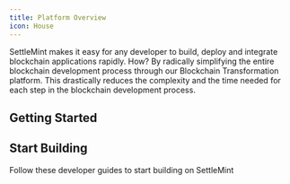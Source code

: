 ```yaml
---
title: Platform Overview
icon: House
---
```


SettleMint makes it easy for any developer to build, deploy and integrate blockchain applications rapidly. How? By radically simplifying the entire blockchain development process through our Blockchain Transformation platform. This drastically reduces the complexity and the time needed for each step in the blockchain development process.

## Getting Started

<Cards>
  <Card
    title="SettleMint Components"
    description="Learn about the services and tools you can can use on SettleMint"
    href="/docs/about-settlemint/components/"
  />
  <Card
    title="Supported Blockchains"
    description="Learn about the supported blockchains that you can use"
    href="/docs/about-settlemint/supported-blockchains/"
  />
  <Card
    title="Create an Application"
    description="Create Your First Application using SettleMint on a Managed Cloud"
    href="/docs/using-platform/create-an-application/"
  />
  <Card
    title="Install On-Premise"
    description="Learn about the supported blockchains that you can use"
    href="/docs/launch-platform/self-hosted/installing-on-an-existing-cluster/introduction/"
  />
</Cards>

## Start Building

Follow these developer guides to start building on SettleMint

<Cards>
  <Card
    title="Hello World Application"
    description="Create Your First Application using SettleMint on a Managed Cloud"
    href="/docs/using-platform/create-an-application/"
  />
  <Card
    title="Connect Frontend - NextJS"
    description="Learn how to create a custom frontend by building and ERC20 token transfer application"
    href="/docs/developer-guides/connect-frontend/"
  />
  <Card
    title="Asset Tokenization"
    description="Build a Asset Tokenization blockchain application"
    href="/docs/developer-guides/asset-tokenization/"
  />
</Cards>
